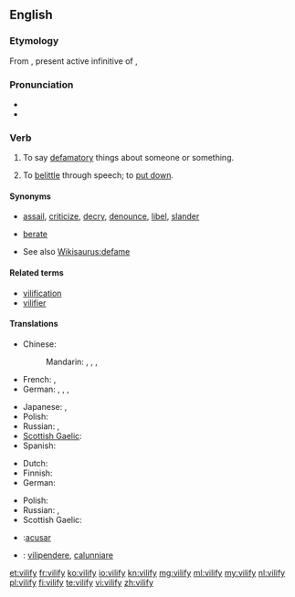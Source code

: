 {{was wotd|2007|February|27}}
==English==

===Etymology===
From {{etyl|la}} {{term|vilificare|vīlificāre|lang=la}}, present active infinitive of {{term|vilifico|vīlificō|villify|lang=la}}, 

===Pronunciation===
* {{IPA|/ˈvɪl.ɪ.faɪ/}}
* {{audio|en-us-vilify.ogg|Audio (US)}}

===Verb===
{{en-verb|vilif|i|ed}}

# {{transitive}} To say [[defamatory]] things about someone or something.
# {{transitive}} To [[belittle]] through speech; to [[put down]].

====Synonyms====
* {{sense|say defamatory things about}} [[assail]], [[criticize]], [[decry]], [[denounce]], [[libel]], [[slander]]
* {{sense|belittle, put down}} [[berate]]
* See also [[Wikisaurus:defame]]

====Related terms====
* [[vilification]]
* [[vilifier]]

====Translations====
{{trans-top|say defamatory things about}}
* Chinese:
*: Mandarin: {{t|cmn|詆毀|sc=Hani}}, {{t|cmn|诋毁|tr=dǐhuǐ|sc=Hani}}, {{t|cmn|醜化|sc=Hani}}, {{t|cmn|丑化|tr=chǒuhuà|sc=Hani}}
* French: {{t+|fr|calomnier}}, {{t+|fr|diffamer}}
* German: {{t+|de|diffamieren}}, {{t+|de|verleumden}}, {{t+|de|verunglimpfen}}, {{t+|de|verteufeln}}
{{trans-mid}}
* Japanese: {{t-|ja|けなす|tr=kenasu|sc=Jpan}}, {{t+|ja|そしる|tr=soshiru|sc=Jpan}}
* Polish: {{t-|pl|oczerniać}}
* Russian: {{t+|ru|очернять|tr=očernjátʹ|sc=Cyrl}}, {{t+|ru|поносить|tr=ponosítʹ|sc=Cyrl}}
* [[Scottish Gaelic]]: {{t-|gd|càin}}
* Spanish: {{t+|es|vilipendiar}}
{{trans-bottom}}

{{trans-top|denounce, belittle through speech}}
* Dutch: {{t+|nl|kleineren}}
* Finnish: {{t-|fi|panetella}}
* German: {{t-|de|herabwürdigen}}
{{trans-mid}}
* Polish: {{t+|pl|potępiać}}
* Russian: {{t+|ru|унижать|tr=unižátʹ|sc=Cyrl}}, {{t+|ru|опускать|tr=opuskátʹ|sc=Cyrl}} {{qualifier|colloquial}}
* Scottish Gaelic: {{t-|gd|càin}}
{{trans-bottom}}

{{checktrans}}
* {{ttbc|es}}:[[acusar]]
* {{ttbc|it}}: [[vilipendere]], [[calunniare]]

[[et:vilify]]
[[fr:vilify]]
[[ko:vilify]]
[[io:vilify]]
[[kn:vilify]]
[[mg:vilify]]
[[ml:vilify]]
[[my:vilify]]
[[nl:vilify]]
[[pl:vilify]]
[[fi:vilify]]
[[te:vilify]]
[[vi:vilify]]
[[zh:vilify]]